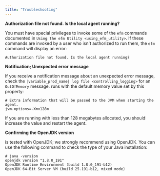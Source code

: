 ```yaml
---
title: "Troubleshooting"
---
```


<div id="troubleshooting" class="registered_link"></div>

**Authorization file not found. Is the local agent running?**

You must have special privileges to invoke some of the `efm` commands documented in `Using the efm Utility <using_efm_utility>`. If these commands are invoked by a user who isn't authorized to run them, the `efm` command will display an error:

```text
Authorization file not found. Is the local agent running?
```

**Notification; Unexpected error message**

If you receive a notification message about an unexpected error message, check the `|variable_prod_name| log file <controlling_logging>` for an `OutOfMemory` message. runs with the default memory value set by this property:

```text
# Extra information that will be passed to the JVM when starting the agent.
jvm.options=-Xmx128m
```

If you are running with less than 128 megabytes allocated, you should increase the value and restart the agent.

**Confirming the OpenJDK version**

is tested with OpenJDK; we strongly recommend using OpenJDK. You can use the following command to check the type of your Java installation:

```text
# java -version
openjdk version "1.8.0_191"
OpenJDK Runtime Environment (build 1.8.0_191-b12)
OpenJDK 64-Bit Server VM (build 25.191-b12, mixed mode)
```
